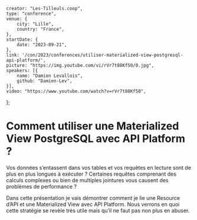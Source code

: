     creator: "Les-Tilleuls.coop",
    type: "conference",
    venue: {
        city: "Lille",
        country: "France",
    },
    startDate: {
        date: "2023-09-21",
    },
    link: '/con/2023/conferences/utiliser-materialized-view-postgresql-api-platform/',
    picture: "https://img.youtube.com/vi/rVr7t88Kf50/0.jpg",
    speakers: [{
        name: "Damien Levallois",
        github: "Damien-Lev",
    }],
    video: "https://www.youtube.com/watch?v=rVr7t88Kf50",
};

# Comment utiliser une Materialized View PostgreSQL avec API Platform ?

Vos données s’entassent dans vos tables et vos requêtes en lecture sont de plus en plus longues à exécuter ? Certaines requêtes comprenant des calculs complexes ou bien de multiples jointures vous causent des problèmes de performance ?

Dans cette présentation je vais démontrer comment je lie une Resource d’API et une Materialized View avec API Platform. Nous verrons en quoi cette stratégie se revèle très utile mais qu’il ne faut pas non plus en abuser.
